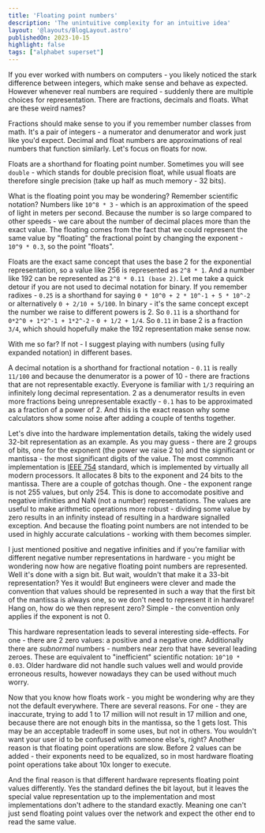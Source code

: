 ```yaml
---
title: 'Floating point numbers'
description: 'The unintuitive complexity for an intuitive idea'
layout: '@layouts/BlogLayout.astro'
publishedOn: 2023-10-15
highlight: false
tags: ["alphabet superset"]
---
```



If you ever worked with numbers on computers - you likely noticed the stark difference between integers, which make sense and behave as expected. However whenever real numbers are required - suddenly there are multiple choices for representation. There are fractions, decimals and floats. What are these weird names?

Fractions should make sense to you if you remember number classes from math. It's a pair of integers - a numerator and denumerator and work just like you'd expect. Decimal and float numbers are approximations of real numbers that function similarly. Let's focus on floats for now.

Floats are a shorthand for <def>floating point number</def>. Sometimes you will see `double` - which stands for <def>double precision float</def>, while usual floats are therefore single precision (take up half as much memory - 32 bits).

What is the floating point you may be wondering? Remember scientific notation? Numbers like `10^8 * 3` - which is an approximation of the speed of light in meters per second. Because the number is so large compared to other speeds - we care about the number of decimal places more than the exact value. The floating comes from the fact that we could represent the same value by "floating" the fractional point by changing the exponent - `10^9 * 0.3`, so the point "floats".

Floats are the exact same concept that uses the base 2 for the exponential representation, so a value like 256 is represented as `2^8 * 1`. And a number like 192 can be represented as `2^8 * 0.11 (base 2)`. Let me take a quick detour if you are not used to decimal notation for binary. If you remember radixes - `0.25` is a shorthand for saying `0 * 10^0 + 2 * 10^-1 + 5 * 10^-2` or alternatively `0 + 2/10 + 5/100`. In binary - it's the same concept except the number we raise to different powers is 2. So `0.11` is a shorthand for `0*2^0 + 1*2^-1 + 1*2^-2` - `0 + 1/2 + 1/4`. So `0.11` in base 2 is a fraction `3/4`, which should hopefully make the 192 representation make sense now.

With me so far? If not - I suggest playing with numbers (using fully expanded notation) in different bases.

A decimal notation is a shorthand for fractional notation - `0.11` is really `11/100` and because the denumerator is a power of 10 - there are fractions that are not representable exactly. Everyone is familiar with `1/3` requiring an infinitely long decimal representation. 2 as a denumerator results in even more fractions being unrepresentable exactly - `0.1` has to be approximated as a fraction of a power of 2. And this is the exact reason why some calculators show some noise after adding a couple of tenths together.

Let's dive into the hardware implementation details, taking the widely used 32-bit representation as an example. As you may guess - there are 2 groups of bits, one for the exponent (the power we raise 2 to) and the significant or mantissa - the most significant digits of the value. The most common implementation is [IEEE 754](https://en.wikipedia.org/wiki/IEEE_754) standard, which is implemented by virtually all modern processors. It allocates 8 bits to the exponent and 24 bits to the mantissa. There are a couple of gotchas though. One - the exponent range is not 255 values, but only 254. This is done to accomodate positive and negative infinities and <def>NaN</def> (not a number) representations. The values are useful to make arithmetic operations more robust - dividing some value by zero results in an infinity instead of resulting in a hardware signalled exception. And because the floating point numbers are not intended to be used in highly accurate calculations - working with them becomes simpler.

<FloatBitmap class="center"/>

I just mentioned positive and negative infinities and if you're familiar with different negative number representations in hardware - you might be wondering now how are negative floating point numbers are represented. Well it's done with a sign bit. But wait, wouldn't that make it a 33-bit representation? Yes it would! But engineers were clever and made the convention that values should be represented in such a way that the first bit of the mantissa is always one, so we don't need to represent it in hardware! Hang on, how do we then represent zero? Simple - the convention only applies if the exponent is not 0.

This hardware representation leads to several interesting side-effects. For one - there are 2 zero values: a positive and a negative one. Additionally there are *subnormal* numbers - numbers near zero that have several leading zeroes. These are equivalent to "inefficient" scientific notation: `10^10 * 0.03`. Older hardware did not handle such values well and would provide erroneous results, however nowadays they can be used without much worry.

Now that you know how floats work - you might be wondering why are they not the default everywhere. There are several reasons. For one - they are inaccurate, trying to add 1 to 17 million will not result in 17 million and one, because there are not enough bits in the mantissa, so the 1 gets lost. This may be an acceptable tradeoff in some uses, but not in others. You wouldn't want your user id to be confused with someone else's, right? Another reason is that floating point operations are slow. Before 2 values can be added - their exponents need to be equalized, so in most hardware floating point operations take about 10x longer to execute.

And the final reason is that different hardware represents floating point values differently. Yes the standard defines the bit layout, but it leaves the special value representation up to the implementation and most implementations don't adhere to the standard exactly. Meaning one can't just send floating point values over the network and expect the other end to read the same value.
